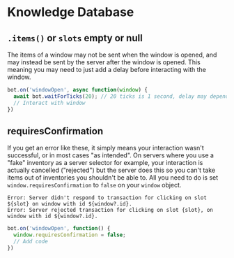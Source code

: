 # Knowledge Database

## `.items()` or `slots` empty or null
The items of a window may not be sent when the window is opened, and may instead be sent by the server after the window is opened. This meaning you may need to just add a delay before interacting with the window. 
```js copy
bot.on('windowOpen', async function(window) {
  await bot.waitForTicks(20); // 20 ticks is 1 second, delay may depend on server
  // Interact with window
})

```

## requiresConfirmation
If you get an error like these, it simply means your interaction wasn't successful, or in most cases "as intended". On servers where you use a "fake" inventory as a server selector for example, your interaction is actually cancelled ("rejected") but the server does this so you can't take items out of inventories you shouldn't be able to. All you need to do is set `window.requiresConfirmation` to `false` on your `window` object.
```
Error: Server didn't respond to transaction for clicking on slot ${slot} on window with id ${window?.id}.
Error: Server rejected transaction for clicking on slot {slot}, on window with id ${window?.id}.
```

```js copy
bot.on('windowOpen', function() {
  window.requiresConfirmation = false;
  // Add code
})
```